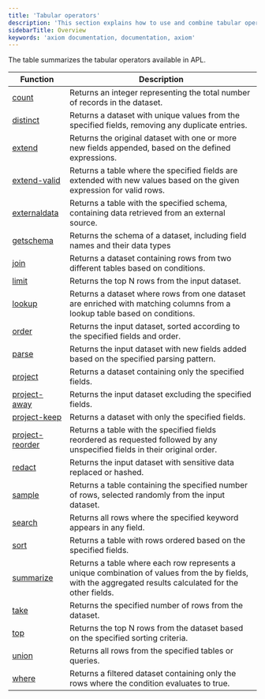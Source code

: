 ```yaml
---
title: 'Tabular operators'
description: 'This section explains how to use and combine tabular operators in APL.'
sidebarTitle: Overview
keywords: 'axiom documentation, documentation, axiom'
---
```


The table summarizes the tabular operators available in APL.

| Function                                                          | Description                                                                                                                                                 |
|-------------------------------------------------------------------|-------------------------------------------------------------------------------------------------------------------------------------------------------------|
| [count](/apl/tabular-operators/count-operator)                     | Returns an integer representing the total number of records in the dataset.                                                                                 |
| [distinct](/apl/tabular-operators/distinct-operator)               | Returns a dataset with unique values from the specified fields, removing any duplicate entries.                                                            |
| [extend](/apl/tabular-operators/extend-operator)                   | Returns the original dataset with one or more new fields appended, based on the defined expressions.                                                       |
| [extend-valid](/apl/tabular-operators/extend-valid-operator)       | Returns a table where the specified fields are extended with new values based on the given expression for valid rows.                                      |
| [externaldata](/apl/tabular-operators/externaldata-operator)       | Returns a table with the specified schema, containing data retrieved from an external source.                                      |
| [getschema](/apl/tabular-operators/getschema-operator)       | Returns the schema of a dataset, including field names and their data types                                      |
| [join](/apl/tabular-operators/join-operator)                       | Returns a dataset containing rows from two different tables based on conditions.                                                                  |
| [limit](/apl/tabular-operators/limit-operator)                     | Returns the top N rows from the input dataset.                                                                                                              |
| [lookup](/apl/tabular-operators/lookup-operator)                   | Returns a dataset where rows from one dataset are enriched with matching columns from a lookup table based on conditions.                                    |
| [order](/apl/tabular-operators/order-operator)                     | Returns the input dataset, sorted according to the specified fields and order.                                                                             |
| [parse](/apl/tabular-operators/parse-operator)                     | Returns the input dataset with new fields added based on the specified parsing pattern.                                                                     |
| [project](/apl/tabular-operators/project-operator)                 | Returns a dataset containing only the specified fields.                                                                                                    |
| [project-away](/apl/tabular-operators/project-away-operator)       | Returns the input dataset excluding the specified fields.                                                                                                  |
| [project-keep](/apl/tabular-operators/project-keep-operator)       | Returns a dataset with only the specified fields.                                                                                                          |
| [project-reorder](/apl/tabular-operators/project-reorder-operator) | Returns a table with the specified fields reordered as requested followed by any unspecified fields in their original order.                                |
| [redact](/apl/tabular-operators/redact-operator)                   | Returns the input dataset with sensitive data replaced or hashed.                                                          |
| [sample](/apl/tabular-operators/sample-operator)                   | Returns a table containing the specified number of rows, selected randomly from the input dataset.                                                          |
| [search](/apl/tabular-operators/search-operator)                   | Returns all rows where the specified keyword appears in any field.                                                                                         |
| [sort](/apl/tabular-operators/sort-operator)                       | Returns a table with rows ordered based on the specified fields.                                                                                           |
| [summarize](/apl/tabular-operators/summarize-operator)             | Returns a table where each row represents a unique combination of values from the by fields, with the aggregated results calculated for the other fields. |
| [take](/apl/tabular-operators/take-operator)                       | Returns the specified number of rows from the dataset.                                                                                                      |
| [top](/apl/tabular-operators/top-operator)                         | Returns the top N rows from the dataset based on the specified sorting criteria.                                                                            |
| [union](/apl/tabular-operators/union-operator)                     | Returns all rows from the specified tables or queries.                                                                                                      |
| [where](/apl/tabular-operators/where-operator)                     | Returns a filtered dataset containing only the rows where the condition evaluates to true.                                                                  |